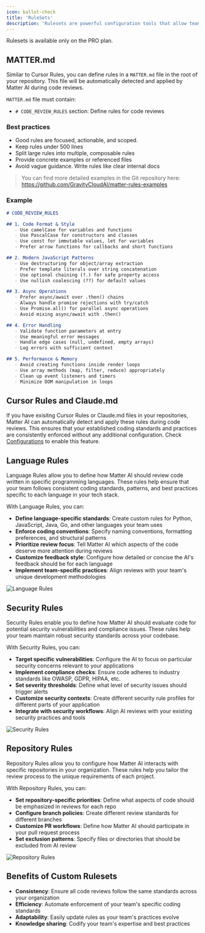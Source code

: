 ```yaml
---
icon: ballot-check
title: 'RuleSets'
description: 'Rulesets are powerful configuration tools that allow teams to precisely define how they want Matter AI to perform code reviews. By customizing rulesets, teams can ensure that AI-powered reviews align perfectly with their specific standards, practices, and requirements.'
---
```


<Note>
Rulesets is available only on the PRO plan.
</Note>

## MATTER.md
Similar to Cursor Rules, you can define rules in a `MATTER.md` file in the root of your repository. This file will be automatically detected and applied by Matter AI during code reviews.

`MATTER.md` file must contain:

- `# CODE_REVIEW_RULES` section: Define rules for code reviews

### Best practices
- Good rules are focused, actionable, and scoped.
- Keep rules under 500 lines
- Split large rules into multiple, composable rules
- Provide concrete examples or referenced files
- Avoid vague guidance. Write rules like clear internal docs

> You can find more detailed examples in the Git repository here: https://github.com/GravityCloudAI/matter-rules-examples

### Example

```markdown MATTER.md lines icon="markdown"
# CODE_REVIEW_RULES

## 1. Code Format & Style
   - Use camelCase for variables and functions
   - Use PascalCase for constructors and classes
   - Use const for immutable values, let for variables
   - Prefer arrow functions for callbacks and short functions

## 2. Modern JavaScript Patterns
   - Use destructuring for object/array extraction
   - Prefer template literals over string concatenation
   - Use optional chaining (?.) for safe property access
   - Use nullish coalescing (??) for default values

## 3. Async Operations
   - Prefer async/await over .then() chains
   - Always handle promise rejections with try/catch
   - Use Promise.all() for parallel async operations
   - Avoid mixing async/await with .then()

## 4. Error Handling
   - Validate function parameters at entry
   - Use meaningful error messages
   - Handle edge cases (null, undefined, empty arrays)
   - Log errors with sufficient context

## 5. Performance & Memory
   - Avoid creating functions inside render loops
   - Use array methods (map, filter, reduce) appropriately
   - Clean up event listeners and timers
   - Minimize DOM manipulation in loops
```

## Cursor Rules and Claude.md
If you have exisitng Cursor Rules or Claude.md files in your repositories, Matter AI can automatically detect and apply these rules during code reviews. This ensures that your established coding standards and practices are consistently enforced without any additional configuration. Check [Configurations](/features/configurations) to enable this feature.

## Language Rules

Language Rules allow you to define how Matter AI should review code written in specific programming languages. These rules help ensure that your team follows consistent coding standards, patterns, and best practices specific to each language in your tech stack.

With Language Rules, you can:

- **Define language-specific standards**: Create custom rules for Python, JavaScript, Java, Go, and other languages your team uses
- **Enforce coding conventions**: Specify naming conventions, formatting preferences, and structural patterns
- **Prioritize review focus**: Tell Matter AI which aspects of the code deserve more attention during reviews
- **Customize feedback style**: Configure how detailed or concise the AI's feedback should be for each language
- **Implement team-specific practices**: Align reviews with your team's unique development methodologies

<Frame>
<img src="/images/enterprise/language-rules.png" alt="Language Rules" />
</Frame>

## Security Rules

Security Rules enable you to define how Matter AI should evaluate code for potential security vulnerabilities and compliance issues. These rules help your team maintain robust security standards across your codebase.

With Security Rules, you can:

- **Target specific vulnerabilities**: Configure the AI to focus on particular security concerns relevant to your applications
- **Implement compliance checks**: Ensure code adheres to industry standards like OWASP, GDPR, HIPAA, etc.
- **Set severity thresholds**: Define what level of security issues should trigger alerts
- **Customize security contexts**: Create different security rule profiles for different parts of your application
- **Integrate with security workflows**: Align AI reviews with your existing security practices and tools

<Frame>
<img src="/images/enterprise/security-rules.png" alt="Security Rules" />
</Frame>

## Repository Rules

Repository Rules allow you to configure how Matter AI interacts with specific repositories in your organization. These rules help you tailor the review process to the unique requirements of each project.

With Repository Rules, you can:

- **Set repository-specific priorities**: Define what aspects of code should be emphasized in reviews for each repo
- **Configure branch policies**: Create different review standards for different branches
- **Customize PR workflows**: Define how Matter AI should participate in your pull request process
- **Set exclusion patterns**: Specify files or directories that should be excluded from AI review

<Frame>
<img src="/images/enterprise/repository-rules.png" alt="Repository Rules" />
</Frame>

## Benefits of Custom Rulesets

- **Consistency**: Ensure all code reviews follow the same standards across your organization
- **Efficiency**: Automate enforcement of your team's specific coding standards
- **Adaptability**: Easily update rules as your team's practices evolve
- **Knowledge sharing**: Codify your team's expertise and best practices